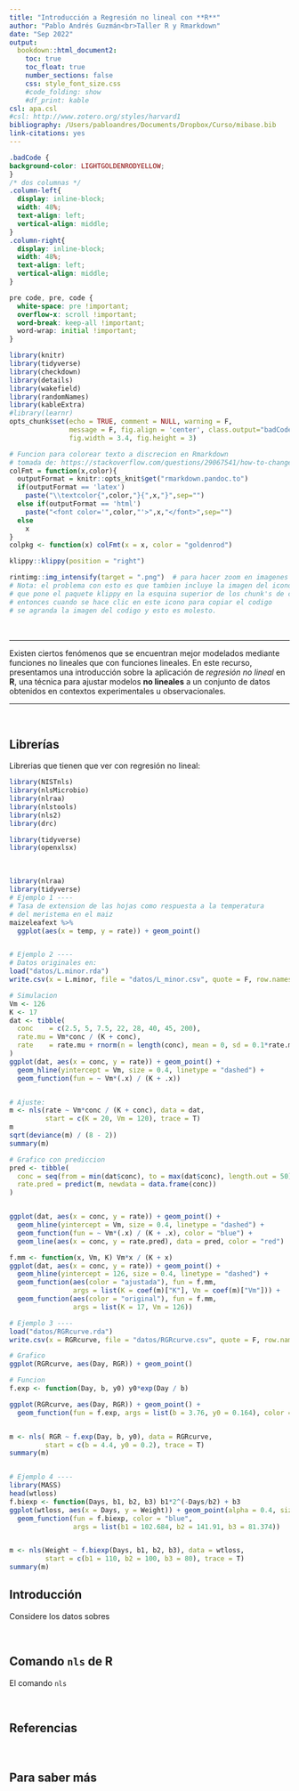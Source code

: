 ```yaml
---
title: "Introducción a Regresión no lineal con **R**"
author: "Pablo Andrés Guzmán<br>Taller R y Rmarkdown"
date: "Sep 2022"
output: 
  bookdown::html_document2:
    toc: true
    toc_float: true
    number_sections: false
    css: style_font_size.css
    #code_folding: show
    #df_print: kable
csl: apa.csl
#csl: http://www.zotero.org/styles/harvard1
bibliography: /Users/pabloandres/Documents/Dropbox/Curso/mibase.bib
link-citations: yes
---
```


```css
.badCode {
background-color: LIGHTGOLDENRODYELLOW;
}
/* dos columnas */
.column-left{
  display: inline-block;
  width: 48%;
  text-align: left;
  vertical-align: middle;
}
.column-right{
  display: inline-block;
  width: 48%;
  text-align: left;
  vertical-align: middle;
}

pre code, pre, code {
  white-space: pre !important;
  overflow-x: scroll !important;
  word-break: keep-all !important;
  word-wrap: initial !important;
}
```

```r
library(knitr)
library(tidyverse)
library(checkdown)
library(details)
library(wakefield)
library(randomNames)
library(kableExtra)
#library(learnr)
opts_chunk$set(echo = TRUE, comment = NULL, warning = F, 
               message = F, fig.align = 'center', class.output="badCode",
               fig.width = 3.4, fig.height = 3)
```

```r
# Funcion para colorear texto a discrecion en Rmarkdown
# tomada de: https://stackoverflow.com/questions/29067541/how-to-change-the-font-color
colFmt = function(x,color){
  outputFormat = knitr::opts_knit$get("rmarkdown.pandoc.to")
  if(outputFormat == 'latex')
    paste("\\textcolor{",color,"}{",x,"}",sep="")
  else if(outputFormat == 'html')
    paste("<font color='",color,"'>",x,"</font>",sep="")
  else
    x
}
colpkg <- function(x) colFmt(x = x, color = "goldenrod")
```

```r
klippy::klippy(position = "right")
```

```r
rintimg::img_intensify(target = ".png")  # para hacer zoom en imagenes
# Nota: el problema con esto es que tambien incluye la imagen del icono
# que pone el paquete klippy en la esquina superior de los chunk's de codigo
# entonces cuando se hace clic en este icono para copiar el codigo
# se agranda la imagen del codigo y esto es molesto.
```

<br>

***

Existen ciertos fenómenos que se encuentran mejor modelados mediante funciones no lineales que con funciones lineales. En este recurso, presentamos una introducción sobre la aplicación de _regresión no lineal_ en **R**, una técnica para ajustar modelos **no lineales** a un conjunto de datos obtenidos en contextos experimentales u observacionales.

***

<br>

## Librerías

Librerias que tienen que ver con regresión no lineal:

```r
library(NISTnls)
library(nlsMicrobio)
library(nlraa)
library(nlstools)
library(nls2)
library(drc)
```


```r
library(tidyverse)
library(openxlsx)
```

<br>

```r
library(nlraa)
library(tidyverse)
# Ejemplo 1 ----
# Tasa de extension de las hojas como respuesta a la temperatura
# del meristema en el maiz
maizeleafext %>%
  ggplot(aes(x = temp, y = rate)) + geom_point()


# Ejemplo 2 ----
# Datos originales en:
load("datos/L.minor.rda")
write.csv(x = L.minor, file = "datos/L_minor.csv", quote = F, row.names = F)

# Simulacion
Vm <- 126
K <- 17
dat <- tibble(
  conc    = c(2.5, 5, 7.5, 22, 28, 40, 45, 200),
  rate.mu = Vm*conc / (K + conc),
  rate    = rate.mu + rnorm(n = length(conc), mean = 0, sd = 0.1*rate.mu)
)
ggplot(dat, aes(x = conc, y = rate)) + geom_point() +
  geom_hline(yintercept = Vm, size = 0.4, linetype = "dashed") +
  geom_function(fun = ~ Vm*(.x) / (K + .x))


# Ajuste:
m <- nls(rate ~ Vm*conc / (K + conc), data = dat, 
         start = c(K = 20, Vm = 120), trace = T)
m
sqrt(deviance(m) / (8 - 2))
summary(m)

# Grafico con prediccion
pred <- tibble(
  conc = seq(from = min(dat$conc), to = max(dat$conc), length.out = 50),
  rate.pred = predict(m, newdata = data.frame(conc))
)


ggplot(dat, aes(x = conc, y = rate)) + geom_point() +
  geom_hline(yintercept = Vm, size = 0.4, linetype = "dashed") +
  geom_function(fun = ~ Vm*(.x) / (K + .x), color = "blue") +
  geom_line(aes(x = conc, y = rate.pred), data = pred, color = "red")

f.mm <- function(x, Vm, K) Vm*x / (K + x)
ggplot(dat, aes(x = conc, y = rate)) + geom_point() +
  geom_hline(yintercept = 126, size = 0.4, linetype = "dashed") +
  geom_function(aes(color = "ajustada"), fun = f.mm, 
                args = list(K = coef(m)["K"], Vm = coef(m)["Vm"])) +
  geom_function(aes(color = "original"), fun = f.mm, 
                args = list(K = 17, Vm = 126))

# Ejemplo 3 ----
load("datos/RGRcurve.rda")
write.csv(x = RGRcurve, file = "datos/RGRcurve.csv", quote = F, row.names = F)

# Grafico
ggplot(RGRcurve, aes(Day, RGR)) + geom_point()

# Funcion
f.exp <- function(Day, b, y0) y0*exp(Day / b)

ggplot(RGRcurve, aes(Day, RGR)) + geom_point() +
  geom_function(fun = f.exp, args = list(b = 3.76, y0 = 0.164), color = "blue")


m <- nls( RGR ~ f.exp(Day, b, y0), data = RGRcurve, 
         start = c(b = 4.4, y0 = 0.2), trace = T)
summary(m)


# Ejemplo 4 ----
library(MASS)
head(wtloss)
f.biexp <- function(Days, b1, b2, b3) b1*2^(-Days/b2) + b3
ggplot(wtloss, aes(x = Days, y = Weight)) + geom_point(alpha = 0.4, size = 3) +
  geom_function(fun = f.biexp, color = "blue",
                args = list(b1 = 102.684, b2 = 141.91, b3 = 81.374))


m <- nls(Weight ~ f.biexp(Days, b1, b2, b3), data = wtloss, 
         start = c(b1 = 110, b2 = 100, b3 = 80), trace = T)
summary(m)
```

## Introducción

Considere los datos sobres

<br>

## Comando `nls` de **R**

El comando `nls` 



<br>

## Referencias {#ref}

<div id="refs"></div>

<br>

## Para saber más



<br>

